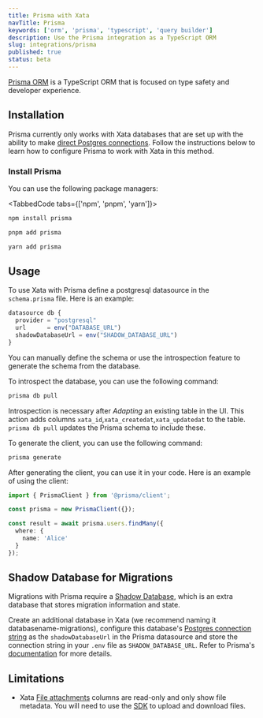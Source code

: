 ```yaml
---
title: Prisma with Xata
navTitle: Prisma
keywords: ['orm', 'prisma', 'typescript', 'query builder']
description: Use the Prisma integration as a TypeScript ORM
slug: integrations/prisma
published: true
status: beta
---
```


[Prisma ORM](https://www.prisma.io/orm) is a TypeScript ORM that is focused on type safety and developer experience.

## Installation

Prisma currently only works with Xata databases that are set up with the ability to make [direct Postgres connections](/docs/postgres). Follow the instructions below to learn how to configure Prisma to work with Xata in this method.

<DocsEnablePostgres />

### Install Prisma

You can use the following package managers:

<TabbedCode tabs={['npm', 'pnpm', 'yarn']}>

```sh
npm install prisma
```

```sh
pnpm add prisma
```

```sh
yarn add prisma
```

</TabbedCode>

## Usage

To use Xata with Prisma define a postgresql datasource in the `schema.prisma` file. Here is an example:

```ts
datasource db {
  provider = "postgresql"
  url      = env("DATABASE_URL")
  shadowDatabaseUrl = env("SHADOW_DATABASE_URL")
}
```

You can manually define the schema or use the introspection feature to generate the schema from the database.

To introspect the database, you can use the following command:

```sh
prisma db pull
```

Introspection is necessary after _Adapting_ an existing table in the UI. This action adds columns `xata_id`,`xata_createdat`,`xata_updatedat` to the table. `prisma db pull` updates the Prisma schema to include these.

To generate the client, you can use the following command:

```sh
prisma generate
```

After generating the client, you can use it in your code. Here is an example of using the client:

```ts
import { PrismaClient } from '@prisma/client';

const prisma = new PrismaClient({});

const result = await prisma.users.findMany({
  where: {
    name: 'Alice'
  }
});
```

## Shadow Database for Migrations

Migrations with Prisma require a [Shadow Database](https://www.prisma.io/docs/orm/prisma-migrate/understanding-prisma-migrate/shadow-database), which is an extra database that stores migration information and state.

Create an additional database in Xata (we recommend naming it databasename-migrations), configure this database's [Postgres connection string](/docs/postgres#connection-string) as the `shadowDatabaseUrl` in the Prisma datasource and store the connection string in your `.env` file as `SHADOW_DATABASE_URL`. Refer to Prisma's [documentation](https://www.prisma.io/docs/orm/prisma-migrate/understanding-prisma-migrate/shadow-database#cloud-hosted-shadow-databases-must-be-created-manually) for more details.

## Limitations

- Xata [File attachments](/docs/sdk/file-attachments) columns are read-only and only show file metadata. You will need to use the [SDK](/docs/sdk/typescript/overview) to upload and download files.
